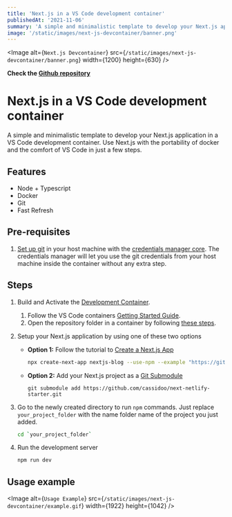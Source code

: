 ```yaml
---
title: 'Next.js in a VS Code development container'
publishedAt: '2021-11-06'
summary: 'A simple and minimalistic template to develop your Next.js application in a VS Code development container.'
image: '/static/images/next-js-devcontainer/banner.png'
---
```


<Image
  alt={`Next.js Devcontainer`}
  src={`/static/images/next-js-devcontainer/banner.png`}
  width={1200}
  height={630}
/>

**Check the [Github repository](https://github.com/FranciscoMoretti/nextjs-devcontainer)**

# Next.js in a VS Code development container
A simple and minimalistic template to develop your Next.js application in a VS Code development container.
Use Next.js with the portability of docker and the comfort of VS Code in just a few steps.

## Features
- Node + Typescript
- Docker
- Git
- Fast Refresh


## Pre-requisites
1. [Set up git](https://git-scm.com/book/en/v2/Getting-Started-Installing-Git) in your host machine with the [credentials manager core](https://github.com/microsoft/Git-Credential-Manager-Core). The credentials manager will let you use the git credentials from your host machine inside the container without any extra step.

## Steps
1. Build and Activate the [Development Container](https://code.visualstudio.com/docs/remote/containers).
   1. Follow the VS Code containers [Getting Started Guide](https://code.visualstudio.com/docs/remote/containers#_getting-started).
   2. Open the repository folder in a container by following [these steps](https://code.visualstudio.com/docs/remote/containers#_quick-start-open-an-existing-folder-in-a-container).
2. Setup your Next.js application by using one of these two options
   - **Option 1:** Follow the tutorial to [Create a Next.js App](https://nextjs.org/learn/basics/create-nextjs-app)
      ```bash
      npx create-next-app nextjs-blog --use-npm --example "https://github.com/vercel/next-learn/tree/master/basics/learn-starter"
      ```
   - **Option 2:** Add your Next.js project as a [Git Submodule](https://git-scm.com/book/en/v2/Git-Tools-Submodules)
      ```
      git submodule add https://github.com/cassidoo/next-netlify-starter.git
      ```

3. Go to the newly created directory to run `npm` commands. Just replace `your_project_folder` with the name folder name of the project you just added.
   ```bash
   cd `your_project_folder`
   ```
4. Run the development server
   ```bash
   npm run dev
   ```

## Usage example
<Image
  alt={`Usage Example`}
  src={`/static/images/next-js-devcontainer/example.gif`}
  width={1922}
  height={1042}
/>